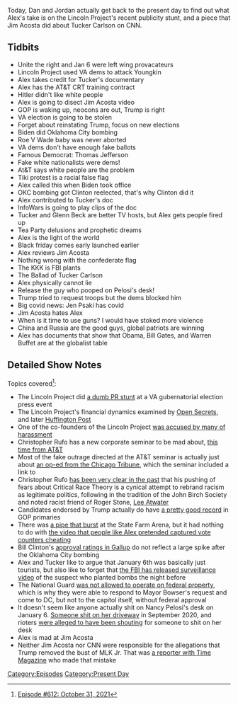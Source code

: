 {{DEFAULTSORT:
    #_EPISODE_0612:October 31, 2021
}}{{Episode
    | title           = October 31, 2021
    | caption         = Listen to this episode on [https://knowledgefight.libsyn.com/612-october-31-2021 Libsyn] [https://open.spotify.com/episode/6ZnsTIThjUGs4w4Rxbk14c Spotify], Read the [[Transcript/612: October 31, 2021|Unofficial Transcript]], View discussion on [https://reddit.com/qlrsb0 Reddit]
    | episodeNumber   = 612
    | length          = 01:46:18
    | airDate         = November 3, 2021
    | coverageDate    = October 31, 2021
    | episodeType     = [[:Category:Present Day|Present Day]]
    | appearance      = [[Glenn Youngkin]], [[Tucker Carlson]], [[Glenn Beck]], [[Jen Psaki]]
    | oocDrop         = Heil Hitler
    | previousEpisode = [[611: October 29, 2021]]
    | nextEpisode     = [[613: June 24-25, 2003]]
}}

{{Stub}}

Today, Dan and Jordan actually get back to the present day to find out what Alex's take is on the Lincoln Project's recent publicity stunt, and a piece that Jim Acosta did about Tucker Carlson on CNN.

==Tidbits==

*Unite the right and Jan 6 were left wing provacateurs
*Lincoln Project used VA dems to attack Youngkin
*Alex takes credit for Tucker's documentary
*Alex has the AT&T CRT training contract
*Hitler didn't like white people
*Alex is going to disect Jim Acosta video
*GOP is waking up, neocons are out, Trump is right
*VA election is going to be stolen
*Forget about reinstating Trump, focus on new elections
*Biden did Oklahoma City bombing
*Roe V Wade baby was never aborted
*VA dems don't have enough fake ballots
*Famous Democrat: Thomas Jefferson
*Fake white nationalists were dems!
*At&T says white people are the problem
*Tiki protest is a racial false flag
*Alex called this when Biden took office
*OKC bombing got Clinton reelected, that's why Clinton did it
*Alex contributed to Tucker's doc
*InfoWars is going to play clips of the doc
*Tucker and Glenn Beck are better TV hosts, but Alex gets people fired up
*Tea Party delusions and prophetic dreams
*Alex is the light of the world
*Black friday comes early launched earlier
*Alex reviews Jim Acosta
*Nothing wrong with the confederate flag
*The KKK is FBI plants
*The Ballad of Tucker Carlson
*Alex physically cannot lie
*Release the guy who pooped on Pelosi's desk!
*Trump tried to request troops but the dems blocked him
*Big covid news: Jen Psaki has covid
*Jim Acosta hates Alex
*When is it time to use guns? I would have stoked more violence
*China and Russia are the good guys, global patriots are winning
*Alex has documents that show that Obama, Bill Gates, and Warren Buffet are at the globalist table

==Detailed Show Notes==

Topics covered<ref>[https://knowledgefight.com/research/2021/11/3/episode-612-october-31-2021 Episode #612: October 31, 2021]</ref>:

*The Lincoln Project did [https://lincolnproject.us/statement-from-the-lincoln-project-5/ a dumb PR stunt] at a VA gubernatorial election press event
*The Lincoln Project's financial dynamics examined by [https://www.opensecrets.org/news/2020/05/lincoln-project-capitalizes-on-trump-rage/ Open Secrets], and later [https://www.huffpost.com/entry/lincoln-project-anti-trump-group-crisis_n_60252080c5b6b295bc04bbbf Huffington Post]
*One of the co-founders of the Lincoln Project [https://apnews.com/article/donald-trump-33a03c2280fff515a09c4d51365cb83d was accused by many of harassment]
*Christopher Rufo has a new corporate seminar to be mad about, [https://christopherrufo.com/white-people-you-are-the-problem/ this time from AT&T]
*Most of the fake outrage directed at the AT&T seminar is actually just about [https://www.chicagotribune.com/columns/dahleen-glanton/ct-racism-white-people-george-floyd-20200531-tmdbj52ownc7fegdargh75k4qq-story.html an op-ed from the Chicago Tribune], which the seminar included a link to
*Christopher Rufo [https://www.newyorker.com/news/annals-of-inquiry/how-a-conservative-activist-invented-the-conflict-over-critical-race-theory has been very clear in the past] that his pushing of fears about Critical Race Theory is a cynical attempt to rebrand racism as legitimate politics, following in the tradition of the John Birch Society and noted racist friend of Roger Stone, [https://www.thenation.com/article/archive/exclusive-lee-atwaters-infamous-1981-interview-southern-strategy/ Lee Atwater]
*Candidates endorsed by Trump actually do have [https://ballotpedia.org/Endorsements_by_Donald_Trump a pretty good record] in GOP primaries
*There was [https://www.usatoday.com/story/news/factcheck/2020/12/16/fact-check-claim-ga-vote-spike-biden-after-pipe-burst-false/3879081001/ a pipe that burst] at the State Farm Arena, but it had nothing to do with [https://www.usatoday.com/story/news/factcheck/2020/12/14/fact-check-georgia-suitcase-video-missing-context/3892640001/ the video that people like Alex pretended captured vote counters cheating]
*Bill Clinton's [https://news.gallup.com/poll/116584/presidential-approval-ratings-bill-clinton.aspx approval ratings in Gallup] do not reflect a large spike after the Oklahoma City bombing
*Alex and Tucker like to argue that January 6th was basically just tourists, but also like to forget that [https://www.npr.org/2021/09/09/1035402389/the-fbi-releases-new-video-of-the-suspect-who-planted-bombs-before-the-capitol-r the FBI has released surveillance video] of the suspect who planted bombs the night before
*The National Guard [https://www.militarytimes.com/news/your-military/2021/01/07/this-is-why-the-national-guard-didnt-respond-to-the-attack-on-the-capitol/ was not allowed to operate on federal property], which is why they were able to respond to Mayor Bowser's request and come to DC, but not to the capitol itself, without federal approval
*It doesn't seem like anyone actually shit on Nancy Pelosi's desk on January 6. [https://www.thedailybeast.com/youtuber-poops-on-nancy-pelosis-driveway-in-honor-of-president-trump-says-report Someone shit on her driveway] in September 2020, and rioters [https://www.indy100.com/news/capitol-riot-nancy-pelosi-poop-desk-b1927783 were alleged to have been shouting] for someone to shit on her desk
*Alex is mad at Jim Acosta
*Neither Jim Acosta nor CNN were responsible for the allegations that Trump removed the bust of MLK Jr. That was [https://time.com/4645541/donald-trump-white-house-oval-office/ a reporter with Time Magazine] who made that mistake

[[Category:Episodes]]
[[Category:Present Day]]

